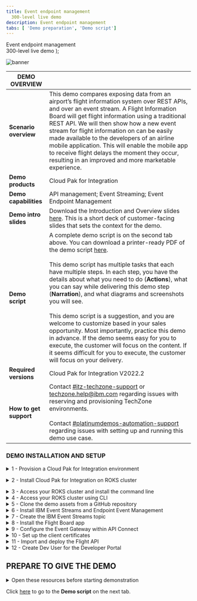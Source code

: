 ```yaml
---
title: Event endpoint management
  300-level live demo
description: Event endpoint management
tabs: [ 'Demo preparation', 'Demo script']
---
```


  <span>
    Event endpoint management <br /> 300-level live demo
  </span>
);

![banner](./images/300-int-API-enabled-prep-GitHub-banner-8-3-21-short.jpg)

<span id="top"></span>

| DEMO OVERVIEW |                          |
| --------------------------------------- | ------------------------------------- |
| **Scenario overview** | This demo compares exposing data from an airport’s flight information system over REST APIs, and over an event stream. A Flight Information Board will get flight information using a traditional REST API. We will then show how a new event stream for flight information on can be easily made available to the developers of an airline mobile application. This will enable the mobile app to receive flight delays the moment they occur, resulting in an improved and more marketable experience. |
| **Demo products** | Cloud Pak for Integration |
| **Demo capabilities** | API management; Event Streaming; Event Endpoint Management  |
| **Demo intro slides** | Download the Introduction and Overview slides <a href="LINK PENDING" target="_blank" rel="noreferrer">here</a>. This is a short deck of customer-facing slides that sets the context for the demo. |
| **Demo script** | A complete demo script is on the second tab above. You can download a printer-ready PDF of the demo script <a href="./300-integration-event-endpoint-management-demo-script.pdf" target="_blank" rel="noreferrer">here</a>. <br/><br/> This demo script has multiple tasks that each have multiple steps. In each step, you have the details about what you need to do (**Actions**), what you can say while delivering this demo step (**Narration**), and what diagrams and screenshots you will see.<br/><br/>This demo script is a suggestion, and you are welcome to customize based in your sales opportunity. Most importantly, practice this demo in advance. If the demo seems easy for you to execute, the customer will focus on the content. If it seems difficult for you to execute, the customer will focus on your delivery. |
| **Required versions** | Cloud Pak for Integration V2022.2 |
| **How to get support** | Contact <a href="https://ibm-cloud.slack.com/archives/C0124J683GW" target="_blank" rel="noreferrer">#itz-techzone-support</a> or <a href="mailto:techzone.help@ibm.com">techzone.help@ibm.com</a> regarding issues with reserving and provisioning TechZone environments. <br/><br/> Contact <a href="https://ibm-cloud.slack.com/archives/C0216F39ACU" target="_blank" rel="noreferrer">#platinumdemos-automation-support</a> regarding issues with setting up and running this demo use case. |

### **DEMO INSTALLATION AND SETUP**

<details>

<summary>1 - Provision a Cloud Pak for Integration environment</summary>
<br/>

Provision Red Hat OpenShift on IBM Cloud (ROKS) ready to install the Cloud Pak for Integration. To provision your ROKS instance, follow these steps: <br/><br/>

1. To provision a ROKS cluster on Red Hat OpenShift, go <a href="https://techzone.ibm.com/my/reservations/create/62f1112aeeb0ab0017dc7608" target="_blank" rel="noreferrer">here</a> and complete the form.
<br/>

2. You will receive a confirmation email confirming the instance is provisioning.

<br/>

3. You will receive a second email once the environment is provisioned. You should expect this to take between 30 and 120 minutes. This email contains information, such as URLs, allowing you to connect to the instance.<br/><img src="./images/prep-1-3.png" width="800" />

<br/>

If you have issues connecting to your instance, please contact <a href="https://ibm-cloud.slack.com/archives/C0124J683GW" target="_blank" rel="noreferrer">#itz-techzone-support</a>.

<br/>

**[Go to top](#top)**

</details>

<span id="ROKSinstall"></span>

<details>

<summary>2 - Install Cloud Pak for Integration on ROKS cluster</summary>

<br/>

1. Click the **Cluster URL** from the enviroment confirmation email. Log into IBM Cloud using your IBMid.<br/><br/><img src="./images/prep-2-1.png" width="800" /><br/>

2. After you are logged in, click <a href="https://cloud.ibm.com/catalog/content/ibm-cp-integration-72f63273-f2f6-4e9c-8626-60fe798c57be-global" target="_blank" rel="noreferrer">here</a> to install Cloud Pak for Integration.<br/><br/>Make sure you are in an **ITZ** account (1) and the **Product version** is **2022.2.1** (2).<br/><br/><img src="./images/prep-2-2.png" width="800" /><br/>

3. Scroll down to the **Select your cluster** section. From the list, select the **Redhat Openshift Cluster** (1) that you just created. Then click **Add project** (2).<br/><br/><img src="./images/prep-2-3.png" width="800" /><br/>

4. Enter **cp4i** as the **Project** (1) name. Click **Add** (2).<br/><br/><img src="./images/prep-2-4.png" width="800" />

<br/>

5. Scroll down to the **Set the deployment values** section and toggle the **Use an existing secret?** slider to **no** (1). Enter a value for csDefaultAdminPassword (2). It is important that you choose a password that is 32 characters in length and is composed of only letters and numbers. You will need this password in step 12.

<br/><InlineNotification><strong>NOTE</strong>: Currently password validation is not enforced on this page. If you proceed with an invalid password you will be able to start the installation but it will fail. There is no way to recover from this error other than provisioning a new cluster.</InlineNotification><br/><br/><img src="./images/prep-2-5.png" width="800" /><br/>

6. Scroll down to **Optional deployment values**. Click the collapsible section to open them. First, we will select the appropriate parameter for this specific demo.

<br/>

| FIELD | ACTION |
| ------ | ------- |
| **cognitiveCarRepairDemo:** | Set to ‘true’ |
| **drivewayDentDeletionDemo:** | Set to ‘false’ |
| **eventEnabledInsuranceDemo:** | Set to ‘false’ |
| **mappingAssistDemo:** | Set to ‘false’ |
| **weatherChatbotDemo:** | Set to ‘false’ |

<br/><img src="./images/prep-2-6.png" width="800" />

<br/>

7. Continue to change the default values parameters using the table below.<br/>If you don't have an SMTP email server and accounts that you can use, you may sign up for a free <a href="https://mailtrap.io" target="_blank" rel="noreferrer">Mailtrap.io</a> account. Mailtrap.io is a free cloud service that mimics an SMTP server. It is used for development/demonstration purposes only.

<br/>

| FIELD | ACTION |
| ------ | ------- |
| **demoAPICMailServerHost:** (1)| If you’re using mailtrap, leave this smtp.mailtrap.io. |
| **demoAPICMailServerPort:** (2)| If you’re using mailtrap, leave this as 2525. |
| **demoAPICEmailAddress:** (3)| If you’re using mailtrap, you can use any email address. The dummy address ’apicadmin@example.com’ is recommended. If you’re using your own mail server, use an email address that you can receive and read. |
| **demoAPICMialServerUsername:** (4)| Set this to your SMTP mailtrap username. This is different from your mailtrap login username and can be found by using these [instructions](https://help.mailtrap.io/article/5-smtp-integration). |
| **demoAPICMailServerPassword:** (5)| Set this to your SMTP mailtrap password. This is different from your mailtrap login password and can be found by using these [instructions](https://help.mailtrap.io/article/5-smtp-integration).|

<br/><img src="./images/prep-2-7.png" width="800" />

<br/>

8. Accept the license agreement and click **Install** to install Cloud Pak for Integration. The installation will take up to 150 minutes.<br/><br/><img src="./images/prep-2-8.png" width="500" /><br/>

9. You can view the progress in the Schematics progress bar or check the details in view log.<br/><br/><img src="./images/prep-2-9.png" width="800" /><br/>

10. When the status is **Active**, you will be able to access Cloud Pak for Integration Platform Navigator. Select **Offering Dashboard** on the upper right corner of the page.<br/><br/><img src="./images/prep-2-10.png" width="800" /><br/>

11. On the log in page, select the authentication type **IBM provided credentials (admin only)**.<br/><br/><img src="./images/prep-2-11.png" width="800" /><br/>

12. Log in using the admin userid and password you created in step 5.<br/><br/><img src="./images/prep-2-12.png" width="800" /><br/>

13. Click **Integration instances**.<br/><br/><img src="./images/prep-2-13.png" width="800" />

<br/>

14. The parts of the Cloud Pak (API Connect, App Connect Designer, App Connect Dashboard and Asset Repository) will display here. Additional instances for any of the integration capabilities can be created by selecting **Create capability**.<br/><br/><img src="./images/prep-2-13.png" width="800" />

<br/>

You have successfully completed cluster provisioning, installation of Cloud Pak for Integration, and deployment of API Connect and App Connect. You are ready to proceed.

<br/>

**[Go to top](#top)**

</details>

<span id="prereq"></span>

<details>

<summary>3 - Access your ROKS cluster and install the command line </summary>
<br/>

In this section, you access your ROKS cluster and install the OpenShift command line tool. If you already have the command line tool, you can proceed to **Access your ROKS cluster using CLI**.

<br/>

1. Open <a href="https://techzone.ibm.com/my/reservations" target="_blank" rel="noreferrer">My reservations</a> in **IBM Technology Zone**.

<br/>

2. Select you **CP4I ROKS** cluster.<br/><br/><img src="./images/prep-3-2.png" width="800" /><br/>

3. Click **Open your Managed OpenShift (ROKS) environment**.<br/><br/><img src="./images/prep-3-3.png" width="800" /><br/>

4. Click **OpenShift web console**.<br/><br/><img src="./images/prep-3-4.png" width="800" /><br/>

5. On the web console page, click **?** (1), and select **Command line tools** (2).<br/><br/><img src="./images/prep-3-5.png" width="800" /><br/>

6. Follow the links to install the OpenShift Command Line Interface (CLI) for your Operating System.<br/><br/><img src="./images/prep-3-6.png" width="800" /><br/>

**[Go to top](#top)**

</details>

<details>

<summary>4 - Access your ROKS cluster using CLI</summary>

<br/>

1. Log into your OpenShift cluster using CLI. From the dropdown menu in the upper right of the page, under your **username** (1), click **Copy login command** (2).<br/><br/><img src="./images/prep-4-1.png" width="800" /><br/>

2. Click **Display Token**.<br/><br/><img src="./images/prep-4-2.png" width="800" /><br/>

3. Copy the **login** command.<br/><br/><img src="./images/prep-4-3.png" width="800" /><br/>

4. Open your terminal window and paste the **login command** to access your OpenShift cluster.<br/><br/><img src="./images/prep-4-4.png" width="500" /><br/>

**[Go to top](#top)**

</details>

<details>

<summary>5 - Clone the demo assets from a GitHub repository</summary>

<br/>

<InlineNotification>
<strong>NOTE</strong>: To copy the repo you will need to have the <a href = "https://cli.github.com" target="_blank" rel="noreferrer">Git CLI</a> on your machine. If you don’t have it, follow the installation steps described in this page, based on your operating system.
</InlineNotification>

<br/>

1. To download the scripts to run the demo, create a directory, and from there run the following command:

<br/>

```
git clone https://github.ibm.com/IntegrationPlatinumDemos/eem-demo.git
```
<br/><br/><img src="./images/prep-5-1.png" width="800" /><br/>

2. This will download several folders.  The demo material is in the folder ‘demo-script’.  Change directories by running:

<br/>

```
cd eem-demo/scripts/
```
<br/><br/><img src="./images/prep-5-2.png" width="800" /><br/>

In this directory you will see the following two files that you need to set up the demo:

| In this directory you will see the following two files that you need to set up the demo: |  |
| ------ | ------- |
| setup-software.sh | Sets up EEM and Event Streams |
| setup-app.sh | Sets up the Flight Board application |

<br/><br/><img src="./images/prep-5-2-2.png" width="800" /><br/>

**[Go to top](#top)**

</details>

<details>

<summary>6 - Install IBM Event Streams and Endpoint Event Management</summary>

<br/>

1. Run the following command:

<br/>

```
./setup-software.sh cp4i
```
<br/><br/><img src="./images/prep-6-1.png" width="800" /><br/>

This could take 10-20 minutes to complete. It will be complete when Event Endpoint Management and IBM Event Streams has been installed.

<br/>

The Platform Navigator, Event API, Event Management and Event Streams UI endpoints are displayed at the end of the script for convenience, these will be used later.

<br/>

**[Go to top](#top)**

</details>

<details>

<summary>7 - Create the IBM Event Streams topic</summary>

<br/>

1. Navigate to the Event Stream UI outputted in the previous step.
<br/><br/><img src="./images/prep-7-1.png" width="800" /><br/>

<br/>

2. Select the **topics** (1) icon, and click **Create Topic** (2).
<br/><br/><img src="./images/prep-7-2.png" width="800" /><br/>

<br/>

3. Specify **flight-delays** (1) as the Topic name and select **Next** (2).
<br/><br/><img src="./images/prep-7-3.png" width="800" /><br/>

<br/>

4. Click **Next**.
<br/><br/><img src="./images/prep-7-4.png" width="800" /><br/>

<br/>

5. Click **Next**.
<br/><br/><img src="./images/prep-7-5.png" width="800" /><br/>

<br/>

6. Click **Create topic**.
<br/><br/><img src="./images/prep-7-6.png" width="800" /><br/>

<br/>

**[Go to top](#top)**

</details>

<details>

<summary>8 - Install the Flight Board app</summary>

<br/>

1. Run the following command:

<br/>

```
./setup-app.sh cp4i
```
<br/><br/><img src="./images/prep-8-1.png" width="800" /><br/>

<br/>

This should take a few minutes to complete.  Once this has completed, it will give you the URL to access the flight board app. There are two URLs one for the flight board, and another for the manager where flights can be delayed. Note that it uses http not https.  If you see a page saying that the application is not available, then you have probably got https in the URL.

<br/>

**[Go to top](#top)**

</details>

<details>

<summary>9 - Configure the Event Gateway within API Connect </summary>

<br/>

1. Open the Cloud Pak for Integration Platform Navigator Home page from section 2 above. Using the menu in the top left, expand Administration and select Integration instances.
<br/><br/><img src="./images/prep-9-1.png" width="800" /><br/>

2. Select **ademo** corresponding to the **API management administration** type.
<br/><br/><img src="./images/prep-9-2.png" width="800" /><br/>

3. Select **Topology** (1), and click **Register service** (2).
<br/><br/><img src="./images/prep-9-3.png" width="800" /><br/>

4. Select **Event Gateway Service**.
<br/><br/><img src="./images/prep-9-4.png" width="800" /><br/>

5. Configure the detail, using:
- **Title**: event-gateway-service <br/>
- **Management endpoint**: the value outputted from the setup-software.sh command (note that this **should** begin with https://) <br/>
- **API endpoint base**: the value outputted from the setup-software.sh command (note that this should **NOT** begin with https://)

<br/>

Click **Save**.
<br/><br/><img src="./images/prep-9-5.png" width="800" /><br/>

6. The Event Gateway Service needs to be associated with the API Connect Catalog. Navigate to API Management by selecting the menu at the top left and selecting **APIs** under the **Design** section.
<br/><br/><img src="./images/prep-9-6.png" width="800" /><br/>

7. Select **Manage** (1) and click on the **Sandbox** (2) catalog.
<br/><br/><img src="./images/prep-9-7.png" width="800" /><br/>

8. Select the **Catalog settings** (1) tab, then the **Gateway** services section (2) and click Edit (3).
<br/><br/><img src="./images/prep-9-8.png" width="800" /><br/>

9. Check the box associated with the **event-gateway-service** (1) and click **Save (2)**.
<br/><br/><img src="./images/prep-9-9.png" width="800" /><br/>

<br/>

**[Go to top](#top)**

</details>

<details>

<summary>10 - Set up the client certificates </summary>

<br/>

?

<br/>

**[Go to top](#top)**

</details>

<details>

<summary>11 - Import and deploy the Flight API </summary>

<br/>

The Flight API will be exposed through API Connect. This allows controlled, secure exposure to the API.

<br/>

1. Select the **draft** icon (1). Click **Add** and select **API** (2).
<br/><br/><img src="./images/prep-11-1.png" width="800" /><br/>

2. Scroll down and select **Exiting OpenAPI** (1) and click **Next** (2).
<br/><br/><img src="./images/prep-11-2.png" width="800" /><br/>

3. Download the file from <a href="LOCAL PENDING" target="_blank" rel="noreferrer">here</a>, upload as the API source, and click **Next**.
<br/><br/><img src="./images/prep-11-3.png" width="800" /><br/>

4. Check the **Activate API** (1) option. Click **Next** (2).
<br/><br/><img src="./images/prep-11-4.png" width="800" /><br/>

5. Check **Develop**.
<br/><br/><img src="./images/prep-11-5.png" width="800" /><br/>

<br/>

**[Go to top](#top)**

</details>

<details>

<summary>12 - Create Dev User for the Developer Portal  </summary>

<br/>

1. Click on the **Home** icon (1), and **Manage catalogs** (2).
<br/><br/><img src="./images/prep-12-1.png" width="800" /><br/>

2. Open **Sandbox**.
<br/><br/><img src="./images/prep-12-2.png" width="800" /><br/>

3. Open **Catalog settings** (1), then **Portal** (2).
<br/><br/><img src="./images/prep-12-3.png" width="800" /><br/>

4. Since a developer portal does not already exist, click **Create**.
<br/><br/><img src="./images/prep-12-4.png" width="800" /><br/>

5. Select **portal-service** (1) from the pull down. Click **Create** (2).
<br/><br/><img src="./images/prep-12-5.png" width="800" /><br/>

6. The portal will take around 5 minutes to be built, but the URL is immediately displayed. Copy the URL, open a new browser tab, and paste your **Portal URL**. It may take several minutes and browser refreshes to appear.
<br/><br/><img src="./images/prep-12-6.png" width="800" /><br/>

7. On the Portal page, click **Create account**.
<br/><br/><img src="./images/prep-12-7.png" width="800" /><br/>

8. Complete the form.<InlineNotification><strong>SUGGESTION</strong>: Use devuser as the username, and you are welcome to use your personal email address.</InlineNotification><br/><img src="./images/prep-12-8.png" width="800" />

9. To complete your registration, you need to open your email and accept the registration. <InlineNotification><strong>NOTE</strong>: If you are using mailtrap, you need to open your mailtrap inbox and accept the registration.</InlineNotification><br/><img src="./images/prep-12-9.png" width="800" />

<br/>

Congratulations! Your portal developer user has been created and you are ready for the demo.

<br/>

- Download the [demo slides](./slides.pptx)

<br/>

**[Go to top](#top)**

</details>

## **PREPARE TO GIVE THE DEMO**

<details>

<summary>Open these resources before starting demonstration</summary>

<br/>

1. Open the following tabs in a web browser:

<br/>

- IBM Event Streams
- IBM Cloud Pak for Integration Platform Navigator
- The Flight Board
- The Flight Board Manager
- IBM API Connect Developer Portal

<br/>

**TIP**: These URLs are provided as the output from the setup-software.sh and setup-app.sh scripts. For convenience you can also get the URLs for the above by running the following command from the eem-demo/scripts folder: <br/>
```
$ ./get-urls.sh
```

2. Log in to the Developer Portal using the devuser account you created in the preparation steps above.
<br/><br/><img src="./images/prep-demo-2.png" width="800" /><br/>

<br/>

3. Enter the **Username** and **Password**. Click **Sign in**.
<br/><br/><img src="./images/prep-demo-3.png" width="800" /><br/>

4. Prepare a terminal by logging into the OpenShift cluster with the “Copy login command” option from the OpenShift user interface, then executing it within the terminal window.
<br/><br/><img src="./images/prep-demo-4.png" width="800" /><br/>


<br/>

**[Go to top](#top)**

</details>

Click [here](/300-integration-event-endpoint-management/demo-script) to go to the **Demo script** on the next tab.

